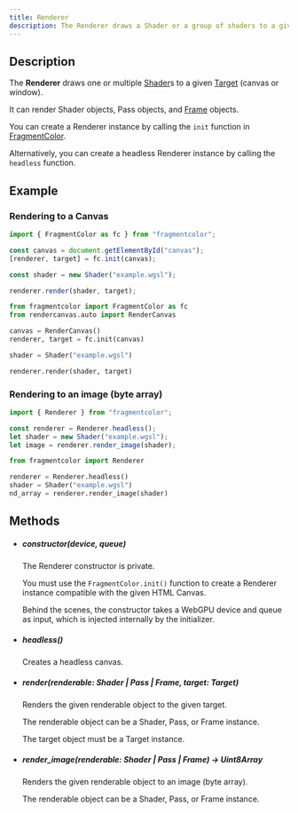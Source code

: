 ```yaml
---
title: Renderer
description: The Renderer draws a Shader or a group of shaders to a given Target.
---
```



## Description

The **Renderer** draws one or multiple [Shader](/api/shader)s to a given [Target](/api/target) (canvas or window).

It can render Shader objects, Pass objects, and [Frame](/api/frame) objects.

You can create a Renderer instance by calling the `init` function in [FragmentColor](/api/fragmentcolor).

Alternatively, you can create a headless Renderer instance by calling the `headless` function.

## Example

### Rendering to a Canvas

<Tabs>

<TabItem label="Javascript">

```js
import { FragmentColor as fc } from "fragmentcolor";

const canvas = document.getElementById("canvas");
[renderer, target] = fc.init(canvas);

const shader = new Shader("example.wgsl");

renderer.render(shader, target);
```

</TabItem>

<TabItem label="Python">

```python
from fragmentcolor import FragmentColor as fc
from rendercanvas.auto import RenderCanvas

canvas = RenderCanvas()
renderer, target = fc.init(canvas)

shader = Shader("example.wgsl")

renderer.render(shader, target)
```

</TabItem>

</Tabs>

### Rendering to an image (byte array)

<Tabs>

<TabItem label="Javascript">

```js
import { Renderer } from "fragmentcolor";

const renderer = Renderer.headless();
let shader = new Shader("example.wgsl");
let image = renderer.render_image(shader);
```

</TabItem>

<TabItem label="Python">

```python
from fragmentcolor import Renderer

renderer = Renderer.headless()
shader = Shader("example.wgsl")
nd_array = renderer.render_image(shader)
```

</TabItem>

</Tabs>

## Methods

- ##### constructor(device, queue)

  The Renderer constructor is private.

  You must use the `FragmentColor.init()` function to create a Renderer instance compatible with the given HTML Canvas.

  Behind the scenes, the constructor takes a WebGPU device and queue as input, which is injected internally by the initializer.

- ##### headless()

  Creates a headless canvas.

- ##### render(renderable: Shader | Pass | Frame, target: Target)

  Renders the given renderable object to the given target.

  The renderable object can be a Shader, Pass, or Frame instance.

  The target object must be a Target instance.

- ##### render_image(renderable: Shader | Pass | Frame) -> Uint8Array

  Renders the given renderable object to an image (byte array).

  The renderable object can be a Shader, Pass, or Frame instance.

